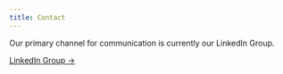```yaml
---
title: Contact
---
```

Our primary channel for communication is currently our LinkedIn Group.
        
<a href="https://www.linkedin.com/groups/12785894/" className="inline-flex items-center px-3 py-2 text-sm font-medium text-center text-white bg-blue-700 rounded-lg hover:bg-blue-800 focus:ring-4 focus:outline-none focus:ring-blue-300 dark:bg-blue-600 dark:hover:bg-blue-700 dark:focus:ring-blue-800">
    LinkedIn Group <span aria-hidden="true">→</span>
</a>
      

